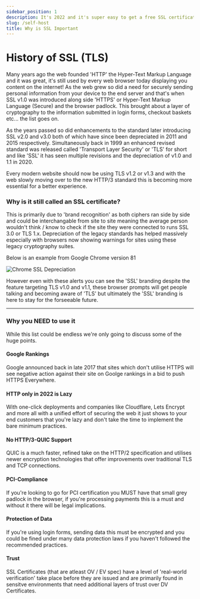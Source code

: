```yaml
---
sidebar_position: 1
description: It's 2022 and it's super easy to get a free SSL certificate, there's ZERO excuse for you not to be using one you just need to learn how.
slug: /self-host
title: Why is SSL Important
---
```


# History of SSL (TLS)

Many years ago the web founded 'HTTP' the Hyper-Text Markup Language and it was great, it's still used by every web browser today displaying you content on the internet! As the web grew so did a need for securely sending personal information from your device to the end server and that's when SSL v1.0 was introduced along side 'HTTPS' or Hyper-Text Markup Language (Secure) and the browser padlock. This brought about a layer of cryptography to the information submitted in login forms, checkout baskets etc... the list goes on. 

As the years passed so did enhancements to the standard later introducing SSL v2.0 and v3.0 both of which have since been depreciated in 2011 and 2015 respectively. Simultaneously back in 1999 an enhanced revised standard was released called 'Transport Layer Security' or 'TLS' for short and like 'SSL' it has seen multiple revisions and the depreciation of v1.0 and 1.1 in 2020.

Every modern website should now be using TLS v1.2 or v1.3 and with the web slowly moving over to the new HTTP/3 standard this is becoming more essential for a better experience.

### Why is it still called an SSL certificate?

This is primarily due to 'brand recognition' as both ciphers ran side by side and could be interchangable from site to site meaning the average person wouldn't think / know to check if the site they were connected to runs SSL 3.0 or TLS 1.x. Depreciation of the legacy standards has helped massively especially with browsers now showing warnings for sites using these legacy cryptography suites.

Below is an example from Google Chrome version 81


![Chrome SSL Depreciation](https://lh3.googleusercontent.com/9i5Gr4_Wo7iuIEphWB-zX5YdzpQMbjBp0vEMguwFtJ4luJdd9Lw89_itemCmh4--RXRszSN7WD4NElVOnfgF1pt9ZTHU_Z-bSXPRekOr6LzdHYFXIrKMLN8MYfZqJ8Ka-plcplyD)


However even with these alerts you can see the 'SSL' branding despite the feature targeting TLS v1.0 and v1.1, these browser prompts will get people talking and becoming aware of 'TLS' but ultimately the 'SSL' branding is here to stay for the forseeable future.

---

### Why you NEED to use it 

While this list could be endless we're only going to discuss some of the huge points.

#### Google Rankings

Google announced back in late 2017 that sites which don't utilise HTTPS will see negative action against their site on Goolge rankings in a bid to push HTTPS Everywhere.

#### HTTP only in 2022 is Lazy

With one-click deployments and companies like Cloudflare, Lets Encrypt and more all with a unified effort of securing the web it just shows to your end customers that you're lazy and don't take the time to implement the bare minimum practices.

#### No HTTP/3-QUIC Support

QUIC is a much faster, refined take on the HTTP/2 specification and utilises newer encryption technologies that offer improvements over traditional TLS and TCP connections.

#### PCI-Compliance

If you're looking to go for PCI certification you MUST have that small grey padlock in the browser, if you're processing payments this is a must and without it there will be legal implications.

#### Protection of Data 

If you're using login forms, sending data this must be encrypted and you could be fined under many data protection laws if you haven't followed the recommended practices.

#### Trust 

SSL Certificates (that are atleast OV / EV spec) have a level of 'real-world verification' take place before they are issued and are primarily found in sensitve environments that need additional layers of trust over DV Certificates.

